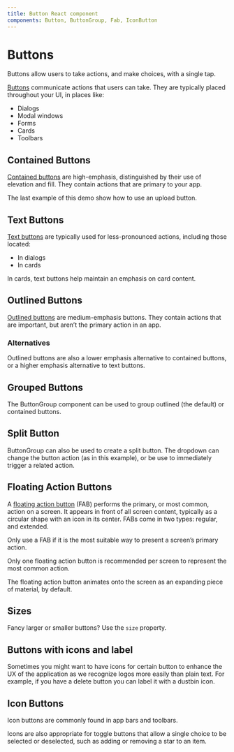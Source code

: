 ```yaml
---
title: Button React component
components: Button, ButtonGroup, Fab, IconButton
---
```



# Buttons

<p className="description">Buttons allow users to take actions, and make choices, with a single tap.</p>

[Buttons](https://material.io/design/components/buttons.html) communicate actions that users can take. They are typically placed throughout your UI, in places like:

- Dialogs
- Modal windows
- Forms
- Cards
- Toolbars

## Contained Buttons

[Contained buttons](https://material.io/design/components/buttons.html#contained-button)
are high-emphasis, distinguished by their use of elevation and fill.
They contain actions that are primary to your app.

The last example of this demo show how to use an upload button.
<Example path="Material-UI/button/examples/ContainedButtons" />

## Text Buttons

[Text buttons](https://material.io/design/components/buttons.html#text-button)
are typically used for less-pronounced actions, including those located:

- In dialogs
- In cards

In cards, text buttons help maintain an emphasis on card content.

<Example path="Material-UI/button/examples/TextButtons" />

## Outlined Buttons

[Outlined buttons](https://material.io/design/components/buttons.html#outlined-button)
are medium-emphasis buttons. They contain actions that are important,
but aren’t the primary action in an app.

### Alternatives

Outlined buttons are also a lower emphasis alternative to contained buttons,
or a higher emphasis alternative to text buttons.

<Example path="Material-UI/button/examples/OutlinedButtons" />

## Grouped Buttons

The ButtonGroup component can be used to group outlined (the default) or contained buttons.

<Example path="Material-UI/button/examples/GroupedButtons" />

## Split Button

ButtonGroup can also be used to create a split button. The dropdown can change the button action (as in this example), or be use to immediately trigger a related action.

<Example path="Material-UI/button/examples/SplitButtons" />

## Floating Action Buttons

A [floating action button](https://material.io/design/components/buttons-floating-action-button.html)
(FAB) performs the primary, or most common, action on a screen.
It appears in front of all screen content, typically as a circular shape with an icon in its center.
FABs come in two types: regular, and extended.

Only use a FAB if it is the most suitable way to present a screen’s primary action.

Only one floating action button is recommended per screen to represent the most common action.

<Example path="Material-UI/button/examples/FloatingActionButtons" />

The floating action button animates onto the screen as an expanding piece of material, by default.

## Sizes

Fancy larger or smaller buttons? Use the `size` property.

<Example path="Material-UI/button/examples/ButtonSizes" />

## Buttons with icons and label

Sometimes you might want to have icons for certain button to enhance the UX of the application as we recognize logos more easily than plain text. For example, if you have a delete button you can label it with a dustbin icon.

<Example path="Material-UI/button/examples/IconLabelButtons" />

## Icon Buttons

Icon buttons are commonly found in app bars and toolbars.

Icons are also appropriate for toggle buttons that allow a single choice to be selected or
deselected, such as adding or removing a star to an item.

<Example path="Material-UI/button/examples/IconButtons" />
